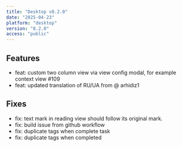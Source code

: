 ```yaml
---
title: "Desktop v8.2.0"
date: "2025-04-23"
platform: "desktop"
version: "8.2.0"
access: "public"
---
```


## Features

- feat: custom two column view via view config modal, for example context view #109
- feat: updated translation of RU/UA from @ arhidiz1

## Fixes

- fix: text mark in reading view should follow its original mark.
- fix: build issue from github workflow
- fix: duplicate tags when complete task
- fix: duplicate tags when completed
